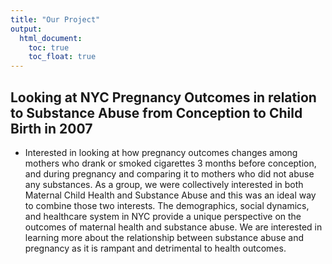 ```yaml
---
title: "Our Project"
output: 
  html_document:
    toc: true
    toc_float: true
---
```


## Looking at NYC Pregnancy Outcomes in relation to Substance Abuse from Conception to Child Birth in 2007

* Interested in looking at how pregnancy outcomes changes among mothers who drank or smoked cigarettes 3 months before conception, and during pregnancy and comparing it to mothers who did not abuse any substances. As a group, we were collectively interested in both Maternal Child Health and Substance Abuse and this was an ideal way to combine those two interests. The demographics, social dynamics, and healthcare system in NYC provide a unique perspective on the outcomes of maternal health and substance abuse. We are interested in learning more about the relationship between substance abuse and pregnancy as it is rampant and detrimental to health outcomes.



